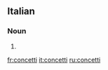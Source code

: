 ==Italian==

===Noun===
{{head|it}} {{m}}

# {{plural of|concetto|lang=it}}

[[fr:concetti]]
[[it:concetti]]
[[ru:concetti]]